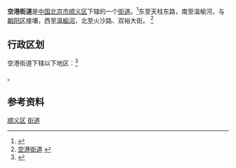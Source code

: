 {{中国乡级行政区
|景观照片文件名 = Air China headquarters (20210316113453).jpg
|景观照片描述 = [[中国国际航空公司|中国国际航空公司]]总部大楼
|汉语拼音 = 
|其他语言 = 
|其他语言名称 = 
|旧称 = 
|地名出处 = 
|位置图文件名 = 
|位置图描述 = 
|自定义图片= 
|建置时间 = 
|政府驻地 = 
|毗邻 = 
|总面积 = 
|总人口 = 
|总人口年份 = 
|户籍人口 = 
|户籍人口年份 = 
|常住人口 = 
|常住人口年份 = 
|人口密度 = 
|GDP = 
|GDP年份 = 
|邮政编码 = 101300
|电话区号 = 10
|官方网站 = 
|网站名称 = 
|11/01/13/011/000}}

'''空港街道'''是[[中华人民共和国|中国]][[北京市|北京市]][[顺义区|顺义区]]下辖的一个[[街道|街道]]。<ref>{{PRC admin/ref sgc|{{PRC admin/parent|11/01/13/011/000}}}}</ref>东至天柱东路，南至温榆河，与[[朝阳区|朝阳区]]接壤，西至[[温榆河|温榆河]]，北至火沙路、双裕大街。  <ref>[http://www.xzqh.org/html/2008/0617/288.html 空港街道] {{webarchive|url=https://web.archive.org/web/20110923052146/http://www.xzqh.org/html/2008/0617/288.html |date=2011-09-23 }}</ref>

==行政区划==
空港街道下辖以下地区：<ref>{{PRC admin/ref sgc|11/01/13/011/000}}</ref>

{{PRC admin/children|11/01/13/011/000}}。

==参考资料==
{{Reflist|2}}

{{顺义区行政区划}}
{{北京行政区划小作品}}

[[Category:北京市街道_(行政区划)|顺义区]]
[[Category:顺义区行政区划|街道]]